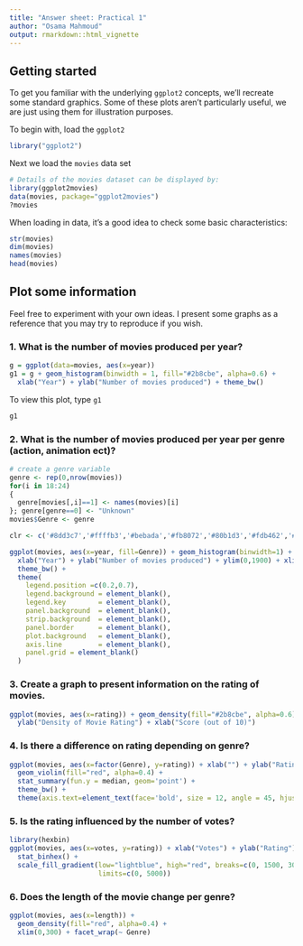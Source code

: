 ```yaml
---
title: "Answer sheet: Practical 1"
author: "Osama Mahmoud"
output: rmarkdown::html_vignette
---
```

<!--
%\VignetteEngine{knitr::rmarkdown}
%\VignetteIndexEntry{Practical 1}
-->

## Getting started

To get you familiar with the underlying `ggplot2` concepts, we'll recreate
some standard graphics. Some of these plots aren't particularly useful, we are
just using them for illustration purposes.

To begin with, load the `ggplot2` 

```r
library("ggplot2")
```

Next we load the `movies` data set

```r
# Details of the movies dataset can be displayed by:
library(ggplot2movies)
data(movies, package="ggplot2movies")
?movies
```

When loading in data, it's a good idea to check some basic characteristics:

```r
str(movies)
dim(movies)
names(movies)
head(movies)
```

## Plot some information

Feel free to experiment with your own ideas. I present some graphs as a reference that you may try to reproduce if you wish.

### 1. What is the number of movies produced per year?

```r
g = ggplot(data=movies, aes(x=year))
g1 = g + geom_histogram(binwidth = 1, fill="#2b8cbe", alpha=0.6) +
  xlab("Year") + ylab("Number of movies produced") + theme_bw()
```

To view this plot, type `g1`

```r
g1
```

###  2. What is the number of movies produced per year per genre (action, animation ect)?

```r
# create a genre variable
genre <- rep(0,nrow(movies))
for(i in 18:24)
{
  genre[movies[,i]==1] <- names(movies)[i]
}; genre[genre==0] <- "Unknown"
movies$Genre <- genre
```

```r
clr <- c('#8dd3c7','#ffffb3','#bebada','#fb8072','#80b1d3','#fdb462','#b3de69', '#000000')

ggplot(movies, aes(x=year, fill=Genre)) + geom_histogram(binwidth=1) + scale_fill_manual(values = clr) +
  xlab("Year") + ylab("Number of movies produced") + ylim(0,1900) + xlim(1890,2005) +
  theme_bw() + 
  theme(
    legend.position =c(0.2,0.7),
    legend.background = element_blank(),
    legend.key        = element_blank(),
    panel.background  = element_blank(),
    strip.background  = element_blank(),
    panel.border      = element_blank(),
    plot.background   = element_blank(),
    axis.line         = element_blank(),
    panel.grid = element_blank()
  )
```

### 3. Create a graph to present information on the rating of movies.

```r
ggplot(movies, aes(x=rating)) + geom_density(fill="#2b8cbe", alpha=0.6) + 
  ylab("Density of Movie Rating") + xlab("Score (out of 10)")
```

### 4. Is there a difference on rating depending on genre?
```r
ggplot(movies, aes(x=factor(Genre), y=rating)) + xlab("") + ylab("Rating (out of 10") +
  geom_violin(fill="red", alpha=0.4) +
  stat_summary(fun.y = median, geom='point') +
  theme_bw() +
  theme(axis.text=element_text(face='bold', size = 12, angle = 45, hjust = 1))
```

### 5. Is the rating influenced by the number of votes?

```r
library(hexbin)
ggplot(movies, aes(x=votes, y=rating)) + xlab("Votes") + ylab("Rating") +
  stat_binhex() +
  scale_fill_gradient(low="lightblue", high="red", breaks=c(0, 1500, 3000, 5000),
                      limits=c(0, 5000))
```

### 6. Does the length of the movie change per genre?

```r
ggplot(movies, aes(x=length)) +
  geom_density(fill="red", alpha=0.4) +
  xlim(0,300) + facet_wrap(~ Genre)
```
